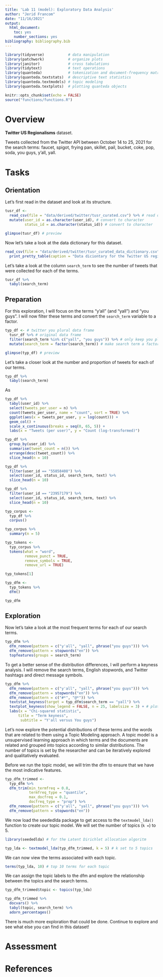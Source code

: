 ```yaml
---
title: 'Lab 11 (model): Exploratory Data Analysis'
author: "Jerid Francom"
date: "11/16/2021"
output: 
  html_document: 
    toc: yes
    number_sections: yes
bibliography: bibliography.bib
---
```


```r
library(tidyverse)           # data manipulation
library(patchwork)           # organize plots
library(janitor)             # cross tabulations
library(tidytext)            # text operations
library(quanteda)            # tokenization and document-frequency matrices
library(quanteda.textstats)  # descriptive text statistics
library(quanteda.textmodels) # topic modeling
library(quanteda.textplots)  # plotting quanteda objects

knitr::opts_chunk$set(echo = FALSE)
source("functions/functions.R")
```

# Overview

**Twitter US Regionalisms** dataset. 

Tweets collected from the Twitter API between October 14 to 25, 2021 for the search terms: faucet, spigot, frying pan, skillet, pail, bucket, coke, pop, soda, you guys, y'all, yall.


# Tasks

## Orientation

Let's first read in the dataset and look at its structure.

```r
tusr_df <- 
  read_csv(file = "data/derived/twitter/tusr_curated.csv") %>% # read dataset
  mutate(user_id = as.character(user_id), # convert to character
         status_id = as.character(status_id)) # convert to character

glimpse(tusr_df) # preview
```


Now let's take a look at the data dictionary for this dataset. 

```r
read_csv(file = "data/derived/twitter/tusr_curated_data_dictionary.csv") %>% 
  print_pretty_table(caption = "Data diciontary for the Twitter US regionalisms dataset.")
```


Let's take a look at the column `search_term` to see the number of tweets that were collected for each of the terms.


```r
tusr_df %>% 
  tabyl(search_term)
```

## Preparation

For this exploration, I will focus on the terms "y'all" (and "yall") and "you guys". I will now filter these terms and convert the `search_term` variable to a factor.

```r
typ_df <- # twitter you plural data frame
  tusr_df %>% # original data frame
  filter(search_term %in% c("yall", "you guys")) %>% # only keep you plural search terms
  mutate(search_term = factor(search_term)) # make search term a factor

glimpse(typ_df) # preview
```

Let's take a closer look at the number and proportion of tweets for each of our terms.

```r
typ_df %>% 
  tabyl(search_term)
```

As 

```r
typ_df %>% 
  tabyl(user_id) %>% 
  select(tweets_per_user = n) %>% 
  count(tweets_per_user, name = "count", sort = TRUE) %>% 
  ggplot(aes(x = tweets_per_user, y = log(count))) +
  geom_col() +
  scale_x_continuous(breaks = seq(0, 65, 5)) +
  labs(x = "Tweets (per user)", y = "Count (log-transformed)")
```


```r
typ_df %>% 
  group_by(user_id) %>% 
  summarise(tweet_count = n()) %>% 
  arrange(desc(tweet_count)) %>% 
  slice_head(n = 10)
```

```r
typ_df %>% 
  filter(user_id == "55858408") %>% 
  select(user_id, status_id, search_term, text) %>% 
  slice_head(n = 10)
```
```r
typ_df %>% 
  filter(user_id == "23957179") %>% 
  select(user_id, status_id, search_term, text) %>% 
  slice_head(n = 10)
```


```r
typ_corpus <- 
  typ_df %>% 
  corpus()

typ_corpus %>% 
  summary(n = 5)
```

```r
typ_tokens <- 
  typ_corpus %>% 
  tokens(what = "word",
         remove_punct = TRUE,
         remove_symbols = TRUE,
         remove_url = TRUE)

typ_tokens[1]
```

```r
typ_dfm <- 
  typ_tokens %>% 
  dfm()

typ_dfm
```

## Exploration

Now let's take a look at the most frequent terms for each of our search terms.

```r
typ_dfm %>% 
  dfm_remove(pattern = c("y'all", "yall", phrase("you guys"))) %>% 
  dfm_remove(pattern = stopwords("en")) %>%
  topfeatures(groups = search_term)
```

To get a better sense of the distribution differences, I will perform a keyness analysis. I will remove the search terms, English stopwords, and Twitter hashtags and direct message symbols.

```r
typ_dfm %>% 
  dfm_remove(pattern = c("y'all", "yall", phrase("you guys"))) %>% 
  dfm_remove(pattern = stopwords("en")) %>%
  dfm_remove(pattern = c("#*", "@*")) %>% 
  textstat_keyness(target = typ_dfm$search_term == "yall") %>% 
  textplot_keyness(show_legend = FALSE, n = 25, labelsize = 3) + # plot most contrastive terms
  labs(x = "Chi-squared statistic",
      title = "Term keyness", 
       subtitle = "Y'all versus You guys")
```

Let's now explore the potential distributions of these terms and the words that are related to them using a Topic Modeling approach. A topic model is a unsupervised learning approach in which terms and the documents are related and grouped into topics according to similar distributions. The number of topics is set by the researcher and can be iteratively explored and qualitatively evaluated. 

Before we run the topic model, we will trim the dfm to ensure that we have the most indicative features. 

```r
typ_dfm_trimmed <- 
  typ_dfm %>% 
  dfm_trim(min_termfreq = 0.8, 
           termfreq_type = "quantile", 
           max_docfreq = 0.1, 
           docfreq_type = "prop") %>% 
  dfm_remove(pattern = c("y'all", "yall", phrase("you guys"))) %>% 
  dfm_remove(pattern = stopwords("en"))
```

We now load the seededlda package to get access to the `textmodel_lda()` function to create our topic model. We will set the number of topics (`k = `) to 5.

```r
library(seededlda) # for the Latent Dirichlet allocation algoritm

typ_lda <- textmodel_lda(typ_dfm_trimmed, k = 5) # k set to 5 topics
```

We can now view the terms associated with each topic.

```r
terms(typ_lda, 10) # top 10 terms for each topic
```

We can assign the topic labels to the dfm and explore the relationship between the topics and the search terms. 

```r
typ_dfm_trimmed$topic <- topics(typ_lda)

typ_dfm_trimmed %>% 
  docvars() %>% 
  tabyl(topic, search_term) %>% 
  adorn_percentages()
```

There is much more exploration that could be done. Continue to explore and see what else you can find in this dataset!


# Assessment

# References





